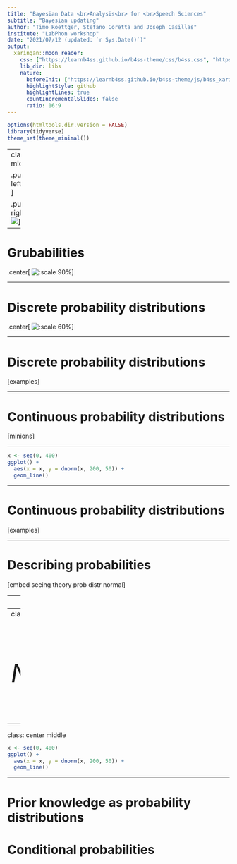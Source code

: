 ```yaml
---
title: "Bayesian Data <br>Analysis<br> for <br>Speech Sciences"
subtitle: "Bayesian updating"
author: "Timo Roettger, Stefano Coretta and Joseph Casillas"
institute: "LabPhon workshop"
date: "2021/07/12 (updated: `r Sys.Date()`)"
output:
  xaringan::moon_reader:
    css: ["https://learnb4ss.github.io/b4ss-theme/css/b4ss.css", "https://learnb4ss.github.io/b4ss-theme/css/b4ss-fonts.css"]
    lib_dir: libs
    nature:
      beforeInit: ["https://learnb4ss.github.io/b4ss-theme/js/b4ss_xaringan.js"]
      highlightStyle: github
      highlightLines: true
      countIncrementalSlides: false
      ratio: 16:9
---
```


```r
options(htmltools.dir.version = FALSE)
library(tidyverse)
theme_set(theme_minimal())
```

---
class: middle

.pull-left[
![](img/06-rainy-umbrella-humid.svg)
]

.pull-right[
![](img/01-sunny.svg)
]

---

# Grubabilities

.center[
![:scale 90%](img/grubabilities.png)
]

---

# Discrete probability distributions

.center[
![:scale 60%](img/dice.png)
]

---

# Discrete probability distributions

[examples]

---

# Continuous probability distributions

[minions]

---

```r
x <- seq(0, 400)
ggplot() +
  aes(x = x, y = dnorm(x, 200, 50)) +
  geom_line()
```

---

# Continuous probability distributions

[examples]

---

# Describing probabilities

[embed seeing theory prob distr normal]

---
class: middle

<span style="font-size:3.5em;">$$y_i \sim Normal(\mu, \sigma)$$</span>

---
class: middle

<span style="font-size:3.5em;">$$\text{f0}_i \sim Normal(200, 50)$$</span>

---
class: center middle

```r
x <- seq(0, 400)
ggplot() +
  aes(x = x, y = dnorm(x, 200, 50)) +
  geom_line()
```

---

# Prior knowledge as probability distributions




# Conditional probabilities
